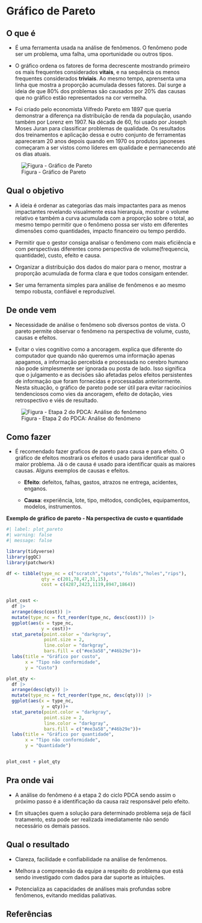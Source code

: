 # Gráfico de Pareto

## O que é {.unnumbered}

-   É uma ferramenta usada na análise de fenômenos. O fenômeno pode ser um problema, uma falha, uma oportunidade ou outros tipos.

-   O gráfico ordena os fatores de forma decrescente mostrando primeiro os mais frequentes considerados **vitais**, e na sequência os menos frequentes considerados **triviais**. Ao mesmo tempo, aprensenta uma linha que mostra a proporção acumulada desses fatores. Daí surge a ideia de que 80% dos problemas são causados por 20% das causas que no gráfico estão representados na cor vermelha.

-   Foi criado pelo economista Vilfredo Pareto em 1897 que queria demonstrar a diferença na distribuição de renda da população, usando também por Lorenz em 1907. Na década de 60, foi usado por Joseph Moses Juran para classificar problemas de qualidade. Os resultados dos treinamentos e aplicação dessa e outro conjunto de ferramentas apareceram 20 anos depois quando em 1970 os produtos japoneses começaram a ser vistos como líderes em qualidade e permanecendo até os dias atuais.

![Figura - Gráfico de Pareto](images/pareto.png)

## Qual o objetivo {.unnumbered}

-   A ideia é ordenar as categorias das mais impactantes para as menos impactantes revelando visualmente essa hierarquia, mostrar o volume relativo e também a curva acumulada com a proporção sobre o total, ao mesmo tempo permitir que o fenômeno possa ser visto em diferentes dimensões como quantidades, impacto financeiro ou tempo perdido.

-   Permitir que o gestor consiga analisar o fenômeno com mais eficiência e com perspectivas diferentes como perspectiva de volume(frequencia, quantidade), custo, efeito e causa.

-   Organizar a distribuição dos dados do maior para o menor, mostrar a proporção acumulada de forma clara e que todos consigam entender.

-   Ser uma ferramenta simples para análise de fenômenos e ao mesmo tempo robusta, confiável e reproduzível.

## De onde vem {.unnumbered}

-   Necessidade de análise o fenômeno sob diversos pontos de vista. O pareto permite observar o fenômeno na perspectiva de volume, custo, causas e efeitos.

-   Evitar o vies cognitivo como a ancoragem. explica que diferente do computador que quando não queremos uma informação apenas apagamos, a informação percebida e processada no cerebro humano não pode simplesmente ser ignorada ou posta de lado. Isso significa que o julgamento e as decisões são afetadas pelos efeitos persistentes de informação que foram fornecidas e processadas anteriormente. Nesta situação, o gráfico de pareto pode ser útil para evitar raciocínios tendenciosos como vies da ancoragem, efeito de dotação, vies retrospectivo e viés de resultado.

![Figura - Etapa 2 do PDCA: Análise do fenômeno](images/step_2.png)

## Como fazer {.unnumbered}

-   É recomendado fazer graficos de pareto para causa e para efeito. O gráfico de efeitos mostrará os efeitos é usado para identificar qual o maior problema. Já o de causa é usado para identificar quais as maiores causas. Alguns exemplos de causas e efeitos.

    -   **Efeito**: defeitos, falhas, gastos, atrazos ne entrega, acidentes, enganos.

    -   **Causa**: experiência, lote, tipo, métodos, condições, equipamentos, modelos, instrumentos.

**Exemplo de gráfico de pareto - Na perspectiva de custo e quantidade**


```r
#| label: plot_pareto
#| warning: false
#| message: false

library(tidyverse)
library(ggQC)
library(patchwork)

df <- tibble(type_nc = c("scratch","spots","folds","holes","rips"),
             qty = c(201,78,47,31,15),
             cost = c(4287,2423,1119,8947,1864))


plot_cost <- 
  df |>  
  arrange(desc(cost)) |>  
  mutate(type_nc = fct_reorder(type_nc, desc(cost))) |>  
  ggplot(aes(x = type_nc, 
             y = cost))+
  stat_pareto(point.color = "darkgray",
              point.size = 2,
              line.color = "darkgray",
              bars.fill = c("#ee3a58","#46b29e"))+
  labs(title = "Gráfico por custo",
       x = "Tipo não conformidade",
       y = "Custo")

plot_qty <- 
  df |>  
  arrange(desc(qty)) |>  
  mutate(type_nc = fct_reorder(type_nc, desc(qty))) |>  
  ggplot(aes(x = type_nc, 
             y = qty))+
  stat_pareto(point.color = "darkgray",
              point.size = 2,
              line.color = "darkgray",
              bars.fill = c("#ee3a58","#46b29e"))+
  labs(title = "Gráfico por quantidade",
       x = "Tipo não conformidade",
       y = "Quantidade")


plot_cost + plot_qty

```

## Pra onde vai {.unnumbered}

-   A análise do fenômeno é a etapa 2 do ciclo PDCA sendo assim o próximo passo é a identificação da causa raiz responsável pelo efeito.

-   Em situações quem a solução para determinado problema seja de fácil tratamento, esta pode ser realizada imediatamente não sendo necessário os demais passos.


## Qual o resultado {.unnumbered}

-   Clareza, facilidade e confiabilidade na análise de fenômenos.

-   Melhora a compreensão da equipe a respeito do problema que está sendo investigado com dados para dar suporte as intuições.

-   Potencializa as capacidades de análises mais profundas sobre fenômenos, evitando medidas paliativas.

## Referências {.unnumbered}
